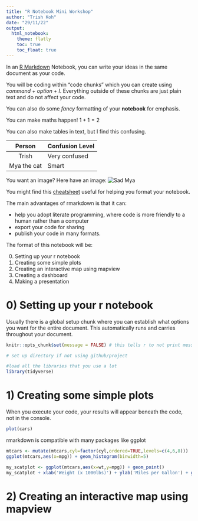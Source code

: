 ```yaml
---
title: "R Notebook Mini Workshop"
author: "Trish Koh"
date: "29/11/22"
output: 
  html_notebook:
    theme: flatly
    toc: true
    toc_float: true
---
```


In an [R Markdown](http://rmarkdown.rstudio.com) Notebook, you can write your ideas in the same document as your code. 

You will be coding within "code chunks" which you can create using *command + option + I*. Everything outside of these chunks are just plain text and do not affect your code. 

You can also do some *fancy* formatting of your **notebook** for emphasis. 

You can make maths happen! $1+1=2$ 

You can also make tables in text, but I find this confusing.


 Person       Confusion Level
------------- ----------------
  Trish        Very confused 
  Mya the cat  Smart        

You want an image? Here have an image:
![Sad Mya](IMG_0951.png)

You might find this [cheatsheet](https://posit.co/wp-content/uploads/2022/10/rmarkdown-1.pdf) useful for helping you format your notebook.

The main advantages of rmarkdown is that it can: 

* help you adopt literate programming, where code is more friendly to a human rather than a computer
* export your code for sharing 
* publish your code in many formats.

The format of this notebook will be:

0. Setting up your r notebook
1. Creating some simple plots
2. Creating an interactive map using mapview
3. Creating a dashboard
4. Making a presentation

# 0) Setting up your r notebook
Usually there is a global setup chunk where you can establish what options you want for the entire document. This automatically runs and carries throughout your document. 

```r
knitr::opts_chunk$set(message = FALSE) # this tells r to not print messages for all of our subsequent chunks. This can be handy for very annoying packages that have loading messages

# set up directory if not using github/project

#load all the libraries that you use a lot
library(tidyverse)
```

# 1) Creating some simple plots
When you execute your code, your results will appear beneath the code, not in the console.
```r
plot(cars)
```

rmarkdown is compatible with many packages like ggplot

```r
mtcars <- mutate(mtcars,cyl=factor(cyl,ordered=TRUE,levels=c(4,6,8)))
ggplot(mtcars,aes(x=mpg)) + geom_histogram(binwidth=5)

my_scatplot <- ggplot(mtcars,aes(x=wt,y=mpg)) + geom_point()
my_scatplot + xlab('Weight (x 1000lbs)') + ylab('Miles per Gallon') + geom_smooth()
```

# 2) Creating an interactive map using mapview

